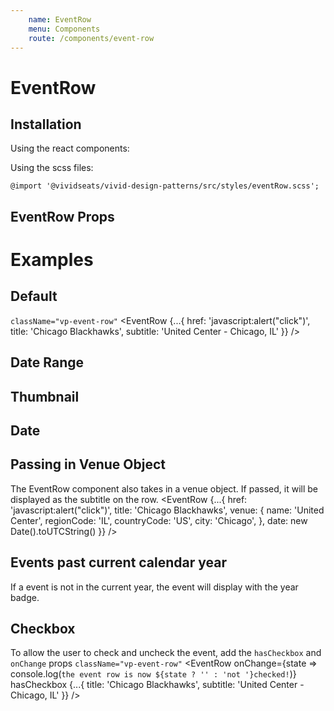 ```yaml
---
    name: EventRow
    menu: Components
    route: /components/event-row
---
```




# EventRow
## Installation
Using the react components:


Using the scss files:

    @import '@vividseats/vivid-design-patterns/src/styles/eventRow.scss';

## EventRow Props
<PropsTable of={EventRow}/>

# Examples

## Default
`className="vp-event-row"`
<Playground>
    <EventRow {...{
        href: 'javascript:alert("click")',
        title: 'Chicago Blackhawks',
        subtitle: 'United Center - Chicago, IL'
    }} />
</Playground>

## Date Range
<Playground>
    <EventRow {...{
        dateRange: 'Aug 21. 2018 - Sept 16, 2018',
        href: 'javascript:alert("click")',
        title: 'Chicago Blackhawks',
        subtitle: 'United Center - Chicago, IL'
    }} />
</Playground>

## Thumbnail
<Playground>
    <EventRow {...{
        href: 'javascript:alert("click")',
        title: 'Chicago Blackhawks',
        subtitle: 'United Center - Chicago, IL',
        thumbnail: {
            src: 'https://a.vsstatic.com/event/concerts/taylor-swift.jpg',
            alt: 'Taylor Swift Tickets'
        }
    }} />
</Playground>

## Date
<Playground>
    <EventRow {...{
        href: 'javascript:alert("click")',
        title: 'Chicago Blackhawks',
        subtitle: 'United Center - Chicago, IL',
        date: new Date().toUTCString()
    }} />
</Playground>

## Passing in Venue Object
The EventRow component also takes in a venue object. If passed, it will be displayed as the subtitle on the row.
<Playground>
    <EventRow {...{
    href: 'javascript:alert("click")',
    title: 'Chicago Blackhawks',
    venue: {
        name: 'United Center',
        regionCode: 'IL',
        countryCode: 'US',
        city: 'Chicago',
    },
    date: new Date().toUTCString()
    }} />
</Playground>


## Events past current calendar year

If a event is not in the current year, the event will display with the year badge.


<Playground>
    <EventRow {...{
        href: 'javascript:alert("click")',
        title: 'Chicago Blackhawks',
        subtitle: 'United Center - Chicago, IL',
        date: new Date().setFullYear(new Date().getFullYear() + 1)
    }} />
</Playground>


## Checkbox
To allow the user to check and uncheck the event, add the `hasCheckbox` and `onChange` props
`className="vp-event-row"`
<Playground>
    <EventRow
        onChange={state => console.log(`the event row is now ${state ? '' : 'not '}checked!`)}
        hasCheckbox
        {...{
            title: 'Chicago Blackhawks',
            subtitle: 'United Center - Chicago, IL'
        }}
    />
</Playground>